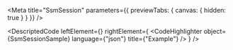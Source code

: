 
<Meta title="SsmSession" parameters={{ previewTabs: { canvas: { hidden: true } } }} />

<DescriptedCode
  leftElement={<SsmSessionDesc />}
  rightElement={
    <CodeHighlighter
      object={SsmSessionSample}
      language={"json"}
      title={"Example"}
    />
  }
/>

<SsmSessionStateIndex />

<SsmSessionStateLogIndex />

<SsmContextIndex />

<SsmGetSessionQueryFunctionIndex />

<SsmGetSessionLogsQueryFunctionIndex />

<SsmListSessionQueryFunctionIndex />

<SsmSessionStartFunctionIndex />

<SsmSessionPerformActionFunctionIndex />
